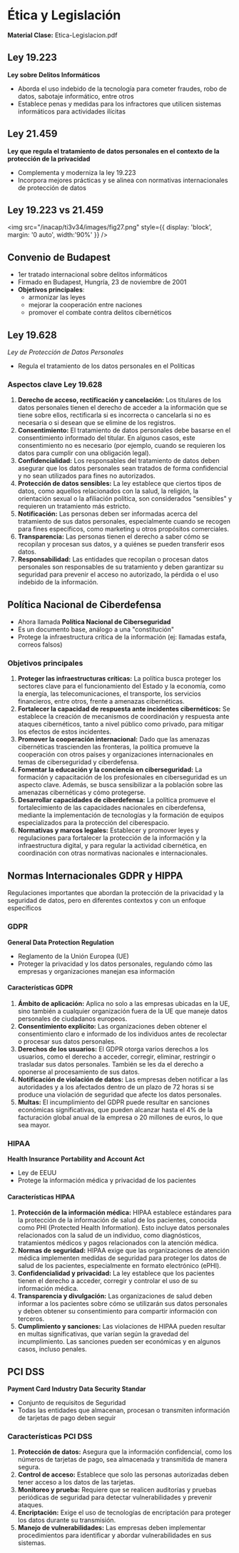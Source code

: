 
# Ética y Legislación

**Material Clase:** <ExternalLink href="/inacap/ti3v34/docs/ppt21.pdf">Etica-Legislacion.pdf</ExternalLink>

## Ley 19.223

**Ley sobre Delitos Informáticos**

- Aborda el uso indebido de la tecnología para cometer fraudes, robo de datos, sabotaje informático, entre otros
- Establece penas y medidas para los infractores que utilicen sistemas informáticos para actividades ilícitas

## Ley 21.459

**Ley que regula el tratamiento de datos personales en el contexto de la protección de la privacidad**

- Complementa y moderniza la ley 19.223
- Incorpora mejores prácticas y se alinea con normativas internacionales de protección de datos


## Ley 19.223 vs 21.459

<img 
    src="/inacap/ti3v34/images/fig27.png"
    style={{ display: 'block', margin: '0 auto', width:'90%' }} 
/>
<br/>

## Convenio de Budapest

- 1er tratado internacional sobre delitos informáticos
- Firmado en Budapest, Hungría, 23 de noviembre de 2001
- **Objetivos principales**:
    - armonizar las leyes
    - mejorar la cooperación entre naciones
    - promover el combate contra delitos cibernéticos

## Ley 19.628
*Ley de Protección de Datos Personales*

- Regula el tratamiento de los datos personales en el Políticas

### Aspectos clave Ley 19.628

1. **Derecho de acceso, rectificación y cancelación:** Los titulares de los datos personales tienen el derecho de acceder a la información que se tiene sobre ellos, rectificarla si es incorrecta o cancelarla si no es necesaria o si desean que se elimine de los registros.
2. **Consentimiento:** El tratamiento de datos personales debe basarse en el consentimiento informado del titular. En algunos casos, este consentimiento no es necesario (por ejemplo, cuando se requieren los datos para cumplir con una obligación legal).
3. **Confidencialidad:** Los responsables del tratamiento de datos deben asegurar que los datos personales sean tratados de forma confidencial y no sean utilizados para fines no autorizados.
4. **Protección de datos sensibles:** La ley establece que ciertos tipos de datos, como aquellos relacionados con la salud, la religión, la orientación sexual o la afiliación política, son considerados "sensibles" y requieren un tratamiento más estricto.
5. **Notificación:** Las personas deben ser informadas acerca del tratamiento de sus datos personales, especialmente cuando se recogen para fines específicos, como marketing u otros propósitos comerciales.
6. **Transparencia:** Las personas tienen el derecho a saber cómo se recopilan y procesan sus datos, y a quiénes se pueden transferir esos datos.
7. **Responsabilidad:** Las entidades que recopilan o procesan datos personales son responsables de su tratamiento y deben garantizar su seguridad para prevenir el acceso no autorizado, la pérdida o el uso indebido de la información.


## Política Nacional de Ciberdefensa

- Ahora llamada **Política Nacional de Ciberseguridad**
- Es un documento base, análogo a una "constitución"
- Protege la infraestructura crítica de la información (ej: llamadas estafa, correos falsos)

### Objetivos principales

1. **Proteger las infraestructuras críticas:** La política busca proteger los sectores clave para el funcionamiento del Estado y la economía, como la energía, las telecomunicaciones, el transporte, los servicios financieros, entre otros, frente a amenazas cibernéticas.
2. **Fortalecer la capacidad de respuesta ante incidentes cibernéticos:** Se establece la creación de mecanismos de coordinación y respuesta ante ataques cibernéticos, tanto a nivel público como privado, para mitigar los efectos de estos incidentes.
3. **Promover la cooperación internacional:** Dado que las amenazas cibernéticas trascienden las fronteras, la política promueve la cooperación con otros países y organizaciones internacionales en temas de ciberseguridad y ciberdefensa.
4. **Fomentar la educación y la conciencia en ciberseguridad:** La formación y capacitación de los profesionales en ciberseguridad es un aspecto clave. Además, se busca sensibilizar a la población sobre las amenazas cibernéticas y cómo protegerse.
5. **Desarrollar capacidades de ciberdefensa:** La política promueve el fortalecimiento de las capacidades nacionales en ciberdefensa, mediante la implementación de tecnologías y la formación de equipos especializados para la protección del ciberespacio.
6. **Normativas y marcos legales:** Establecer y promover leyes y regulaciones para fortalecer la protección de la información y la infraestructura digital, y para regular la actividad cibernética, en coordinación con otras normativas nacionales e internacionales.

## Normas Internacionales GDPR y HIPPA
Regulaciones importantes que abordan la protección de la privacidad y la seguridad de datos, pero en diferentes contextos y con un enfoque específicos

### GDPR
**General Data Protection Regulation**

- Reglamento de la Unión Europea (UE)
- Proteger la privacidad y los datos personales, regulando cómo las empresas y organizaciones manejan esa información

#### Características GDPR

1. **Ámbito de aplicación:** Aplica no solo a las empresas ubicadas en la UE, sino también a cualquier organización fuera de la UE que maneje datos personales de ciudadanos europeos.
2. **Consentimiento explícito:** Las organizaciones deben obtener el consentimiento claro e informado de los individuos antes de recolectar o procesar sus datos personales.
3. **Derechos de los usuarios:** El GDPR otorga varios derechos a los usuarios, como el derecho a acceder, corregir, eliminar, restringir o trasladar sus datos personales. También se les da el derecho a oponerse al procesamiento de sus datos.
4. **Notificación de violación de datos:** Las empresas deben notificar a las autoridades y a los afectados dentro de un plazo de 72 horas si se produce una violación de seguridad que afecte los datos personales.
5. **Multas:** El incumplimiento del GDPR puede resultar en sanciones económicas significativas, que pueden alcanzar hasta el 4% de la facturación global anual de la empresa o 20 millones de euros, lo que sea mayor.

### HIPAA
**Health Insurance Portability and Account Act**

- Ley de EEUU
- Protege la información médica y privacidad de los pacientes

#### Características HIPAA

1. **Protección de la información médica:** HIPAA establece estándares para la protección de la información de salud de los pacientes, conocida como PHI (Protected Health Information). Esto incluye datos personales relacionados con la salud de un individuo, como diagnósticos, tratamientos médicos y pagos relacionados con la atención médica.
2. **Normas de seguridad:** HIPAA exige que las organizaciones de atención médica implementen medidas de seguridad para proteger los datos de salud de los pacientes, especialmente en formato electrónico (ePHI).
3. **Confidencialidad y privacidad:** La ley establece que los pacientes tienen el derecho a acceder, corregir y controlar el uso de su información médica.
4. **Transparencia y divulgación:** Las organizaciones de salud deben informar a los pacientes sobre cómo se utilizarán sus datos personales y deben obtener su consentimiento para compartir información con terceros.
5. **Cumplimiento y sanciones:** Las violaciones de HIPAA pueden resultar en multas significativas, que varían según la gravedad del incumplimiento. Las sanciones pueden ser económicas y en algunos casos, incluso penales.

## PCI DSS
**Payment Card Industry Data Security Standar**

- Conjunto de requisitos de Seguridad
- Todas las entidades que almacenan, procesan o transmiten información de tarjetas de pago deben seguir

### Características PCI DSS

1. **Protección de datos:** Asegura que la información confidencial, como los números de tarjetas de pago, sea almacenada y transmitida de manera segura.
2. **Control de acceso:** Establece que solo las personas autorizadas deben tener acceso a los datos de las tarjetas.
3. **Monitoreo y prueba:** Requiere que se realicen auditorías y pruebas periódicas de seguridad para detectar vulnerabilidades y prevenir ataques.
4. **Encriptación:** Exige el uso de tecnologías de encriptación para proteger los datos durante su transmisión.
5. **Manejo de vulnerabilidades:** Las empresas deben implementar procedimientos para identificar y abordar vulnerabilidades en sus sistemas.
